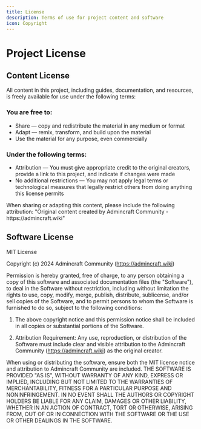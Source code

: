 ```yaml
---
title: License
description: Terms of use for project content and software
icon: Copyright
---
```



# Project License

## Content License

All content in this project, including guides, documentation, and resources, is freely available for use under the following terms:

### You are free to:
- Share — copy and redistribute the material in any medium or format
- Adapt — remix, transform, and build upon the material
- Use the material for any purpose, even commercially

### Under the following terms:
- Attribution — You must give appropriate credit to the original creators, provide a link to this project, and indicate if changes were made
- No additional restrictions — You may not apply legal terms or technological measures that legally restrict others from doing anything this license permits

<Callout type="info" title="Content Attribution">
  When sharing or adapting this content, please include the following attribution:
  "Original content created by Admincraft Community - https://admincraft.wiki"
</Callout>

## Software License

MIT License

Copyright (c) 2024 Admincraft Community (https://admincraft.wiki)

Permission is hereby granted, free of charge, to any person obtaining a copy of this software and associated documentation files (the "Software"), to deal in the Software without restriction, including without limitation the rights to use, copy, modify, merge, publish, distribute, sublicense, and/or sell copies of the Software, and to permit persons to whom the Software is furnished to do so, subject to the following conditions:

1. The above copyright notice and this permission notice shall be included in all copies or substantial portions of the Software.

2. Attribution Requirement: Any use, reproduction, or distribution of the Software must include clear and visible attribution to the Admincraft Community (https://admincraft.wiki) as the original creator.

<Callout type="info" title="Software Attribution">
  When using or distributing the software, ensure both the MIT license notice and attribution to Admincraft Community are included.
</Callout>

<Callout type="warn" title="Disclaimer">
  THE SOFTWARE IS PROVIDED "AS IS", WITHOUT WARRANTY OF ANY KIND, EXPRESS OR IMPLIED, INCLUDING BUT NOT LIMITED TO THE WARRANTIES OF MERCHANTABILITY, FITNESS FOR A PARTICULAR PURPOSE AND NONINFRINGEMENT. IN NO EVENT SHALL THE AUTHORS OR COPYRIGHT HOLDERS BE LIABLE FOR ANY CLAIM, DAMAGES OR OTHER LIABILITY, WHETHER IN AN ACTION OF CONTRACT, TORT OR OTHERWISE, ARISING FROM, OUT OF OR IN CONNECTION WITH THE SOFTWARE OR THE USE OR OTHER DEALINGS IN THE SOFTWARE.
</Callout>